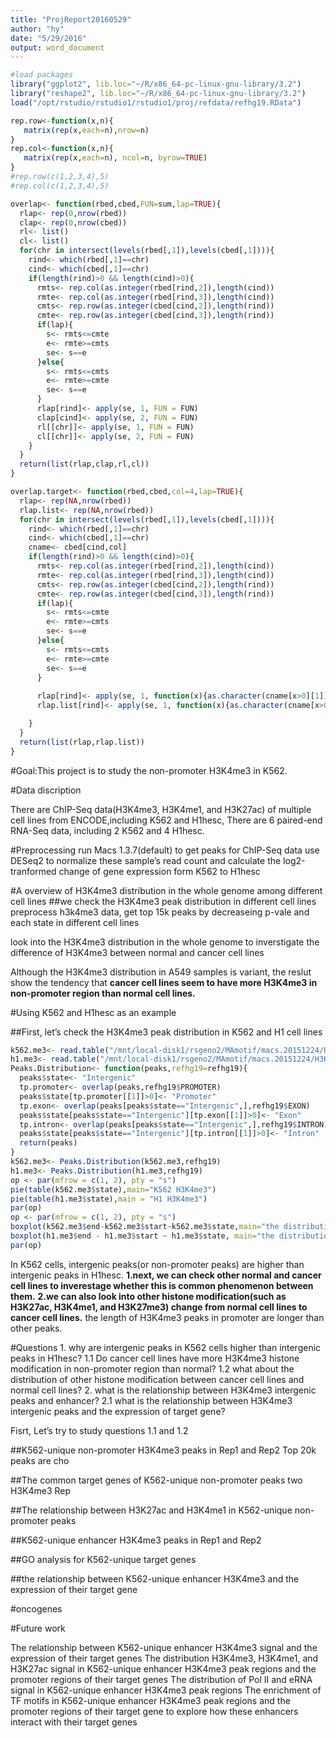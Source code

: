 ```yaml
---
title: "ProjReport20160529"
author: "hy"
date: "5/29/2016"
output: word_document
---
```


```r
#load packages
library("ggplot2", lib.loc="~/R/x86_64-pc-linux-gnu-library/3.2")
library("reshape2", lib.loc="~/R/x86_64-pc-linux-gnu-library/3.2")
load("/opt/rstudio/rstudio1/rstudio1/proj/refdata/refhg19.RData")
```
```r

rep.row<-function(x,n){
   matrix(rep(x,each=n),nrow=n)
}
rep.col<-function(x,n){
   matrix(rep(x,each=n), ncol=n, byrow=TRUE)
}
#rep.row(c(1,2,3,4),5)
#rep.col(c(1,2,3,4),5)

overlap<- function(rbed,cbed,FUN=sum,lap=TRUE){
  rlap<- rep(0,nrow(rbed))
  clap<- rep(0,nrow(cbed))
  rl<- list()
  cl<- list()
  for(chr in intersect(levels(rbed[,1]),levels(cbed[,1]))){
    rind<- which(rbed[,1]==chr)
    cind<- which(cbed[,1]==chr)
    if(length(rind)>0 && length(cind)>0){
      rmts<- rep.col(as.integer(rbed[rind,2]),length(cind))
      rmte<- rep.col(as.integer(rbed[rind,3]),length(cind))
      cmts<- rep.row(as.integer(cbed[cind,2]),length(rind))
      cmte<- rep.row(as.integer(cbed[cind,3]),length(rind))
      if(lap){
        s<- rmts<=cmte
        e<- rmte>=cmts
        se<- s==e
      }else{
        s<- rmts<=cmts
        e<- rmte>=cmte
        se<- s==e
      }
      rlap[rind]<- apply(se, 1, FUN = FUN)
      clap[cind]<- apply(se, 2, FUN = FUN)
      rl[[chr]]<- apply(se, 1, FUN = FUN)
      cl[[chr]]<- apply(se, 2, FUN = FUN)
    }
  }
  return(list(rlap,clap,rl,cl))
}

overlap.target<- function(rbed,cbed,col=4,lap=TRUE){
  rlap<- rep(NA,nrow(rbed))
  rlap.list<- rep(NA,nrow(rbed))
  for(chr in intersect(levels(rbed[,1]),levels(cbed[,1]))){
    rind<- which(rbed[,1]==chr)
    cind<- which(cbed[,1]==chr)
    cname<- cbed[cind,col]
    if(length(rind)>0 && length(cind)>0){
      rmts<- rep.col(as.integer(rbed[rind,2]),length(cind))
      rmte<- rep.col(as.integer(rbed[rind,3]),length(cind))
      cmts<- rep.row(as.integer(cbed[cind,2]),length(rind))
      cmte<- rep.row(as.integer(cbed[cind,3]),length(rind))
      if(lap){
        s<- rmts<=cmte
        e<- rmte>=cmts
        se<- s==e
      }else{
        s<- rmts<=cmts
        e<- rmte>=cmte
        se<- s==e
      }
      
      rlap[rind]<- apply(se, 1, function(x){as.character(cname[x>0][1])})
      rlap.list[rind]<- apply(se, 1, function(x){as.character(cname[x>0])})

    }
  }
  return(list(rlap,rlap.list))
}
```


#Goal:This project is to study the non-promoter H3K4me3 in K562.

#Data discription

There are ChIP-Seq data(H3K4me3, H3K4me1, and H3K27ac) of multiple cell lines from ENCODE,including K562 and H1hesc, 
There are 6 paired-end RNA-Seq data, including 2 K562 and 4 H1hesc.

#Preprocessing
run Macs 1.3.7(default) to get peaks for ChIP-Seq data
use DESeq2 to normalize these sample's read count and calculate the log2-tranformed change of gene expression form K562 to H1hesc

#A overview of H3K4me3 distribution in the whole genome among different cell lines
##we check the H3K4me3 peak distribution in different cell lines
preprocess h3k4me3 data, get top 15k peaks by decreaseing p-vale and each state in different cell lines

look into the H3K4me3 distribution in the whole genome to inverstigate the difference of H3K4me3 between normal and cancer cell lines 

Although the H3K4me3 distribution in A549 samples is variant, the reslut show the tendency that **cancer cell lines seem to have more H3K4me3 in non-promoter region than normal cell lines.** 


#Using K562 and H1hesc as an example

##First, let's check the H3K4me3 peak distribution in K562 and H1 cell lines
```r
k562.me3<- read.table("/mnt/local-disk1/rsgeno2/MAmotif/macs.20151224/H3K4me3/K562.H3k4me3.Rep2.macs.20151224_peaks.xls",header = TRUE)
h1.me3<- read.table("/mnt/local-disk1/rsgeno2/MAmotif/macs.20151224/H3K4me3/H1.H3k4me3.Rep2.macs.20151224_peaks.xls",header = TRUE)
Peaks.Distribution<- function(peaks,refhg19=refhg19){
  peaks$state<- "Intergenic"
  tp.promoter<- overlap(peaks,refhg19$PROMOTER)
  peaks$state[tp.promoter[[1]]>0]<- "Promoter"
  tp.exon<- overlap(peaks[peaks$state=="Intergenic",],refhg19$EXON)
  peaks$state[peaks$state=="Intergenic"][tp.exon[[1]]>0]<- "Exon"
  tp.intron<- overlap(peaks[peaks$state=="Intergenic",],refhg19$INTRON)
  peaks$state[peaks$state=="Intergenic"][tp.intron[[1]]>0]<- "Intron"
  return(peaks)
}
k562.me3<- Peaks.Distribution(k562.me3,refhg19)
h1.me3<- Peaks.Distribution(h1.me3,refhg19)
op <- par(mfrow = c(1, 2), pty = "s")
pie(table(k562.me3$state),main="K562 H3K4me3")
pie(table(h1.me3$state),main = "H1 H3K4me3")
par(op)
op <- par(mfrow = c(1, 2), pty = "s")
boxplot(k562.me3$end-k562.me3$start~k562.me3$state,main="the distribution of peak length in K562")
boxplot(h1.me3$end - h1.me3$start ~ h1.me3$state, main="the distribution of peak length in H1hesc")
par(op)
```
In K562 cells, intergenic peaks(or non-promoter peaks) are higher than intergenic peaks in H1hesc. 
**1.next, we can check other normal and cancer cell lines to inverestage whether this is common phenomenon between them.**
**2.we can also look into other histone modification(such as H3K27ac, H3K4me1, and H3K27me3) change from normal cell lines to cancer cell lines.**
the length of H3K4me3 peaks in promoter are longer than other peaks.

#Questions
1. why are intergenic peaks in K562 cells higher than intergenic peaks in H1hesc?
  1.1 Do cancer cell lines have more H3K4me3 histone modification in non-promoter region than normal?
  1.2 what about the distribution of other histone modification between cancer cell lines and normal cell lines?
2. what is the relationship between H3K4me3 intergenic peaks and enhancer?
  2.1 what is the relationship between H3K4me3 intergenic peaks and the expression of target gene?

Fisrt, Let's try to study questions 1.1 and 1.2

##K562-unique non-promoter H3K4me3 peaks in Rep1 and Rep2
Top 20k peaks are cho

##The common target genes of K562-unique non-promoter peaks two H3K4me3 Rep 


##The relationship between H3K27ac and H3K4me1 in K562-unique non-promoter peaks


##K562-unique enhancer H3K4me3 peaks in Rep1 and Rep2


##GO analysis for K562-unique target genes


##the relationship between K562-unique enhancer H3K4me3 and the expression of their target gene


#oncogenes


#Future work

The relationship between K562-unique enhancer H3K4me3 signal and the expression of their target genes
The distribution H3K4me3, H3K4me1, and H3K27ac signal in K562-unique enhancer H3K4me3 peak regions and the promoter regions of their target genes
The distribution of Pol II and eRNA signal in K562-unique enhancer H3K4me3 peak regions
The enrichment of TF motifs in K562-unique enhancer H3K4me3 peak regions and the promoter regions of their target gene to explore how these enhancers interact with their target genes

